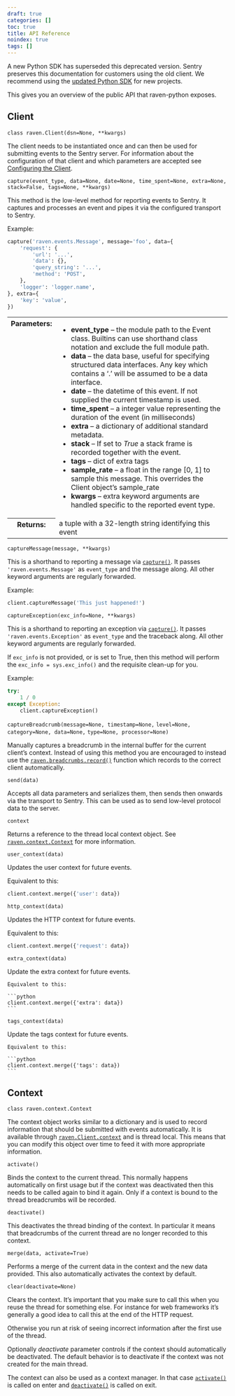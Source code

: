 ```yaml
---
draft: true
categories: []
toc: true
title: API Reference
noindex: true
tags: []
---
```


<Alert level="warning" title="Deprecation Warning">

A new Python SDK has superseded this deprecated version. Sentry preserves this documentation for customers using the old client. We recommend using the [updated Python SDK](/platforms/python/) for new projects.

</Alert>

This gives you an overview of the public API that raven-python exposes.

## Client

<a name="raven.Client" />

`class raven.Client(dsn=None, **kwargs)`

The client needs to be instantiated once and can then be used for submitting events to the Sentry server. For information about the configuration of that client and which parameters are accepted see [Configuring the Client](/platforms/python/legacy-sdk/advanced/#python-client-config).

<a name="raven.Client.capture" />

`capture(event_type, data=None, date=None, time_spent=None, extra=None, stack=False, tags=None, **kwargs)`

This method is the low-level method for reporting events to Sentry. It captures and processes an event and pipes it via the configured transport to Sentry.

Example:

```python
capture('raven.events.Message', message='foo', data={
    'request': {
        'url': '...',
        'data': {},
        'query_string': '...',
        'method': 'POST',
    },
    'logger': 'logger.name',
}, extra={
    'key': 'value',
})
```

<table class="table">
  <tbody valign="top">
    <tr>
      <th>Parameters:</th>
      <td>
        <ul>
          <li>
            <strong>event_type</strong> – the module path to the Event class.
            Builtins can use shorthand class notation and exclude the full
            module path.
          </li>
          <li>
            <strong>data</strong> – the data base, useful for specifying
            structured data interfaces. Any key which contains a ‘.’ will be
            assumed to be a data interface.
          </li>
          <li>
            <strong>date</strong> – the datetime of this event. If not supplied
            the current timestamp is used.
          </li>
          <li>
            <strong>time_spent</strong> – a integer value representing the
            duration of the event (in milliseconds)
          </li>
          <li>
            <strong>extra</strong> – a dictionary of additional standard
            metadata.
          </li>
          <li>
            <strong>stack</strong> – If set to <cite>True</cite> a stack frame
            is recorded together with the event.
          </li>
          <li>
            <strong>tags</strong> – dict of extra tags
          </li>
          <li>
            <strong>sample_rate</strong> – a float in the range [0, 1] to sample
            this message. This overrides the Client object’s sample_rate
          </li>
          <li>
            <strong>kwargs</strong> – extra keyword arguments are handled
            specific to the reported event type.
          </li>
        </ul>
      </td>
    </tr>
    <tr>
      <th>Returns:</th>
      <td>a tuple with a 32-length string identifying this event</td>
    </tr>
  </tbody>
</table>

<a name="raven.Client.captureMessage" />

`captureMessage(message, **kwargs)`

This is a shorthand to reporting a message via [`capture()`](#raven.Client.capture "raven.Client.capture"). It passes `'raven.events.Message'` as `event_type` and the message along. All other keyword arguments are regularly forwarded.

Example:

```python
client.captureMessage('This just happened!')
```

<a name="raven.Client.captureException" />

`captureException(exc_info=None, **kwargs)`

This is a shorthand to reporting an exception via [`capture()`](#raven.Client.capture "raven.Client.capture"). It passes `'raven.events.Exception'` as `event_type` and the traceback along. All other keyword arguments are regularly forwarded.

If `exc_info` is not provided, or is set to True, then this method will perform the `exc_info = sys.exc_info()` and the requisite clean-up for you.

Example:

```python
try:
    1 / 0
except Exception:
    client.captureException()
```

<a name="raven.Client.captureBreadcrumb" />

`captureBreadcrumb(message=None, timestamp=None,`
`level=None, category=None, data=None,`
`type=None, processor=None)`

Manually captures a breadcrumb in the internal buffer for the current client’s context. Instead of using this method you are encouraged to instead use the [`raven.breadcrumbs.record()`](/platforms/python/legacy-sdk/breadcrumbs/#raven.breadcrumbs.record) function which records to the correct client automatically.

<a name="raven.Client.send" />

`send(data)`

Accepts all data parameters and serializes them, then sends then onwards via the transport to Sentry. This can be used as to send low-level protocol data to the server.

<a name="raven.Client.context" />

`context`

Returns a reference to the thread local context object. See [`raven.context.Context`](#raven.context.Context "raven.context.Context") for more information.

<a name="raven.Client.user_context" />

`user_context(data)`

Updates the user context for future events.

Equivalent to this:

```python
client.context.merge({'user': data})
```

<a name="raven.Client.http_context" />

`http_context(data)`

Updates the HTTP context for future events.

Equivalent to this:

```python
client.context.merge({'request': data})
```

<a name="raven.client.extra_context" />

`extra_context(data)`

Update the extra context for future events.

    Equivalent to this:

    ```python
    client.context.merge({'extra': data})
    ```

<a name="raven.Client.tags_context" />

`tags_context(data)`

Update the tags context for future events.

    Equivalent to this:

    ```python
    client.context.merge({'tags': data})
    ```

## Context

<a name="raven.context.Context" />

`class raven.context.Context`

The context object works similar to a dictionary and is used to record information that should be submitted with events automatically. It is available through [`raven.Client.context`](#raven.Client.context "raven.Client.context") and is thread local. This means that you can modify this object over time to feed it with more appropriate information.

<a name="raven.context.Context.activate" />

`activate()`

Binds the context to the current thread. This normally happens automatically on first usage but if the context was deactivated then this needs to be called again to bind it again. Only if a context is bound to the thread breadcrumbs will be recorded.

<a name="raven.context.Context.deactivate" />

`deactivate()`

This deactivates the thread binding of the context. In particular it means that breadcrumbs of the current thread are no longer recorded to this context.

<a name="raven.context.Context.merge" />

`merge(data, activate=True)`

Performs a merge of the current data in the context and the new data provided. This also automatically activates the context by default.

<a name="raven.context.Context.clear" />

`clear(deactivate=None)`

Clears the context. It’s important that you make sure to call this when you reuse the thread for something else. For instance for web frameworks it’s generally a good idea to call this at the end of the HTTP request.

Otherwise you run at risk of seeing incorrect information after the first use of the thread.

Optionally _deactivate_ parameter controls if the context should automatically be deactivated. The default behavior is to deactivate if the context was not created for the main thread.

The context can also be used as a context manager. In that case [`activate()`](#raven.context.Context.activate "raven.context.Context.activate") is called on enter and [`deactivate()`](#raven.context.Context.deactivate "raven.context.Context.deactivate") is called on exit.
